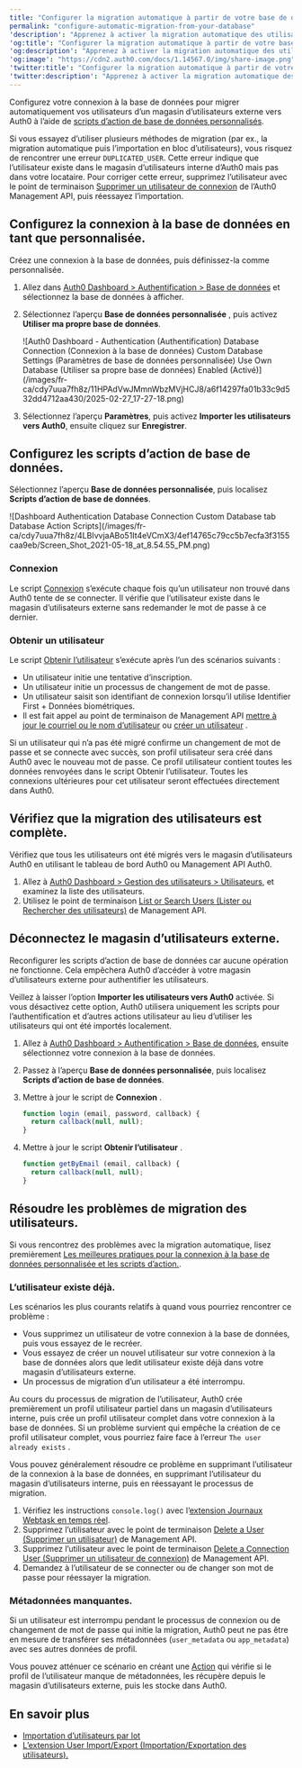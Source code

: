 ```yaml
---
title: "Configurer la migration automatique à partir de votre base de données"
permalink: "configure-automatic-migration-from-your-database"
'description': "Apprenez à activer la migration automatique des utilisateurs avec votre base de données personnalisée."
'og:title': "Configurer la migration automatique à partir de votre base de données"
'og:description': "Apprenez à activer la migration automatique des utilisateurs avec votre base de données personnalisée."
'og:image': "https://cdn2.auth0.com/docs/1.14567.0/img/share-image.png"
'twitter:title': "Configurer la migration automatique à partir de votre base de données"
'twitter:description': "Apprenez à activer la migration automatique des utilisateurs avec votre base de données personnalisée."
---
```


Configurez votre connexion à la base de données pour migrer automatiquement vos utilisateurs d’un magasin d’utilisateurs externe vers Auth0 à l’aide de [scripts d’action de base de données personnalisés](/docs/fr-ca/authenticate/database-connections/custom-db/templates).

<Warning>

Si vous essayez d’utiliser plusieurs méthodes de migration (par ex., la migration automatique puis l’importation en bloc d’utilisateurs), vous risquez de rencontrer une erreur `DUPLICATED_USER`. Cette erreur indique que l’utilisateur existe dans le magasin d’utilisateurs interne d’Auth0 mais pas dans votre locataire. Pour corriger cette erreur, supprimez l’utilisateur avec le point de terminaison [Supprimer un utilisateur de connexion](https://auth0.com/docs/api/management/v2#!/Connections/delete_users_by_email) de l’Auth0 Management API, puis réessayez l’importation.

</Warning>

## Configurez la connexion à la base de données en tant que personnalisée.

Créez une connexion à la base de données, puis définissez-la comme personnalisée.

1. Allez dans [Auth0 Dashboard > Authentification > Base de données](https://manage.auth0.com/#/connections/database) et sélectionnez la base de données à afficher.
2. Sélectionnez l’aperçu **Base de données personnalisée** , puis activez **Utiliser ma propre base de données**.

   <Frame>![Auth0 Dashboard - Authentication (Authentification) Database Connection (Connexion à la base de données) Custom Database Settings (Paramètres de base de données personnalisée) Use Own Database (Utiliser sa propre base de données) Enabled (Activé)](/images/fr-ca/cdy7uua7fh8z/11HPAdVwJMmnWbzMVjHCJ8/a6f14297fa01b33c9d532dd4712aa430/2025-02-27_17-27-18.png)</Frame>

3. Sélectionnez l’aperçu **Paramètres**, puis activez **Importer les utilisateurs vers Auth0**, ensuite cliquez sur **Enregistrer**.

## Configurez les scripts d’action de base de données.

Sélectionnez l’aperçu **Base de données personnalisée**, puis localisez **Scripts d’action de base de données**.

<Frame>![Dashboard Authentication Database Connection Custom Database tab Database Action Scripts](/images/fr-ca/cdy7uua7fh8z/4LBIvvjaABo51It4eVCmX3/4ef14765c79cc5b7ecfa3f3155caa9eb/Screen_Shot_2021-05-18_at_8.54.55_PM.png)</Frame>

### Connexion

Le script [Connexion](/docs/fr-ca/authenticate/database-connections/custom-db/templates/login) s’exécute chaque fois qu’un utilisateur non trouvé dans Auth0 tente de se connecter. Il vérifie que l’utilisateur existe dans le magasin d’utilisateurs externe sans redemander le mot de passe à ce dernier.

### Obtenir un utilisateur

Le script [Obtenir l’utilisateur](/docs/fr-ca/authenticate/database-connections/custom-db/templates/get-user) s’exécute après l’un des scénarios suivants :

* Un utilisateur initie une tentative d’inscription.
* Un utilisateur initie un processus de changement de mot de passe.
* Un utilisateur saisit son identifiant de connexion lorsqu’il utilise Identifier First + Données biométriques.
* Il est fait appel au point de terminaison de <Tooltip href="/docs/fr-ca/glossary?term=management-api" tip="Management API
Un produit permettant aux clients d’effectuer des tâches administratives." cta="Voir le glossaire">Management API</Tooltip> [mettre à jour le courriel ou le nom d’utilisateur](/docs/fr-ca/api/v2#!/Users/patch_users_by_id) ou [créer un utilisateur](/docs/fr-ca/api/management/v2#!/Users/post_users) .

Si un utilisateur qui n’a pas été migré confirme un changement de mot de passe et se connecte avec succès, son profil utilisateur sera créé dans Auth0 avec le nouveau mot de passe. Ce profil utilisateur contient toutes les données renvoyées dans le script Obtenir l’utilisateur. Toutes les connexions ultérieures pour cet utilisateur seront effectuées directement dans Auth0.

## Vérifiez que la migration des utilisateurs est complète.

Vérifiez que tous les utilisateurs ont été migrés vers le magasin d’utilisateurs Auth0 en utilisant le tableau de bord Auth0 ou Management API Auth0.

1. Allez à [Auth0 Dashboard > Gestion des utilisateurs > Utilisateurs](https://manage.auth0.com/#/users), et examinez la liste des utilisateurs.
2. Utilisez le point de terminaison [List or Search Users (Lister ou Rechercher des utilisateurs)](/docs/fr-ca/api/v2#!/Users/get_users) de Management API.

## Déconnectez le magasin d’utilisateurs externe.

Reconfigurer les scripts d’action de base de données car aucune opération ne fonctionne. Cela empêchera Auth0 d’accéder à votre magasin d’utilisateurs externe pour authentifier les utilisateurs.

<Callout icon="file-lines" color="#0EA5E9" iconType="regular">

Veillez à laisser l’option **Importer les utilisateurs vers Auth0** activée. Si vous désactivez cette option, Auth0 utilisera uniquement les scripts pour l’authentification et d’autres actions utilisateur au lieu d’utiliser les utilisateurs qui ont été importés localement.

</Callout>

1. Allez à [Auth0 Dashboard > Authentification > Base de données](https://manage.auth0.com/#/connections/database), ensuite sélectionnez votre connexion à la base de données.
2. Passez à l’aperçu **Base de données personnalisée**, puis localisez **Scripts d’action de base de données**.
3. Mettre à jour le script de **Connexion** .

   ```javascript lines
   function login (email, password, callback) {
     return callback(null, null);
   }
   ```

   

   
4. Mettre à jour le script **Obtenir l’utilisateur** .

   ```javascript lines
   function getByEmail (email, callback) {
     return callback(null, null);
   }
   ```

   

   

## Résoudre les problèmes de migration des utilisateurs.

Si vous rencontrez des problèmes avec la migration automatique, lisez premièrement [Les meilleures pratiques pour la connexion à la base de données personnalisée et les scripts d’action.](/docs/fr-ca/authenticate/database-connections/custom-db/custom-database-connections-scripts).

### L’utilisateur existe déjà.

Les scénarios les plus courants relatifs à quand vous pourriez rencontrer ce problème :

* Vous supprimez un utilisateur de votre connexion à la base de données, puis vous essayez de le recréer.
* Vous essayez de créer un nouvel utilisateur sur votre connexion à la base de données alors que ledit utilisateur existe déjà dans votre magasin d’utilisateurs externe.
* Un processus de migration d’un utilisateur a été interrompu.

Au cours du processus de migration de l’utilisateur, Auth0 crée premièrement un profil utilisateur partiel dans un magasin d’utilisateurs interne, puis crée un profil utilisateur complet dans votre connexion à la base de données. Si un problème survient qui empêche la création de ce profil utilisateur complet, vous pourriez faire face à l’erreur `The user already exists` .

Vous pouvez généralement résoudre ce problème en supprimant l’utilisateur de la connexion à la base de données, en supprimant l’utilisateur du magasin d’utilisateurs interne, puis en réessayant le processus de migration.

1. Vérifiez les instructions `console.log()` avec l’[extension Journaux Webtask en temps réel](/docs/fr-ca/customize/extensions/real-time-webtask-logs).
2. Supprimez l’utilisateur avec le point de terminaison [Delete a User (Supprimer un utilisateur)](https://auth0.com/docs/api/management/v2#!/Users/delete_users_by_id) de Management API.
3. Supprimez l’utilisateur avec le point de terminaison [Delete a Connection User (Supprimer un utilisateur de connexion)](/docs/fr-ca/api/management/v2#!/Connections/delete_users_by_email) de Management API.
4. Demandez à l’utilisateur de se connecter ou de changer son mot de passe pour réessayer la migration.

### Métadonnées manquantes.

Si un utilisateur est interrompu pendant le processus de connexion ou de changement de mot de passe qui initie la migration, Auth0 peut ne pas être en mesure de transférer ses métadonnées (`user_metadata` ou `app_metadata`) avec ses autres données de profil.

Vous pouvez atténuer ce scénario en créant une [Action](/docs/fr-ca/customize/actions) qui vérifie si le profil de l’utilisateur manque de métadonnées, les récupère depuis le magasin d’utilisateurs externe, puis les stocke dans Auth0.

## En savoir plus

* [Importation d’utilisateurs par lot](/docs/fr-ca/manage-users/user-migration/bulk-user-imports)
* [L’extension User Import/Export (Importation/Exportation des utilisateurs).](/docs/fr-ca/manage-users/user-migration/user-import-export-extension)